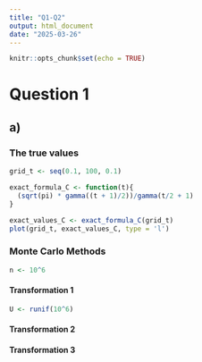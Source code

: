 ```yaml
---
title: "Q1-Q2"
output: html_document
date: "2025-03-26"
---
```


```r
knitr::opts_chunk$set(echo = TRUE)
```

# Question 1
## a)
### The true values
```r
grid_t <- seq(0.1, 100, 0.1)

exact_formula_C <- function(t){
  (sqrt(pi) * gamma((t + 1)/2))/gamma(t/2 + 1)
}

exact_values_C <- exact_formula_C(grid_t)
plot(grid_t, exact_values_C, type = 'l')
```

### Monte Carlo Methods
```r
n <- 10^6
```

#### Transformation 1
```r
U <- runif(10^6)


```

#### Transformation 2
#### Transformation 3

